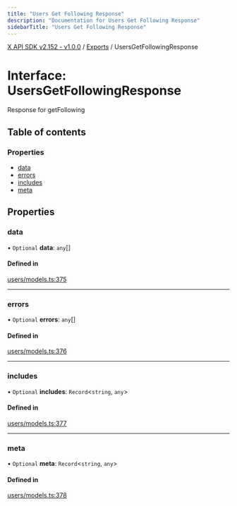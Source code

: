 ```yaml
---
title: "Users Get Following Response"
description: "Documentation for Users Get Following Response"
sidebarTitle: "Users Get Following Response"
---
```


[X API SDK v2.152 - v1.0.0](../README.md) / [Exports](../modules.md) / UsersGetFollowingResponse

# Interface: UsersGetFollowingResponse

Response for getFollowing

## Table of contents

### Properties

- [data](UsersGetFollowingResponse.md#data)
- [errors](UsersGetFollowingResponse.md#errors)
- [includes](UsersGetFollowingResponse.md#includes)
- [meta](UsersGetFollowingResponse.md#meta)

## Properties

### data

• `Optional` **data**: `any`[]

#### Defined in

[users/models.ts:375](https://github.com/xdevplatform/xdk/blob/ad4172ef5f68f089e0f077a190b271016dd35bf7/xdk/typescript/src/users/models.ts#L375)

___

### errors

• `Optional` **errors**: `any`[]

#### Defined in

[users/models.ts:376](https://github.com/xdevplatform/xdk/blob/ad4172ef5f68f089e0f077a190b271016dd35bf7/xdk/typescript/src/users/models.ts#L376)

___

### includes

• `Optional` **includes**: `Record`\<`string`, `any`\>

#### Defined in

[users/models.ts:377](https://github.com/xdevplatform/xdk/blob/ad4172ef5f68f089e0f077a190b271016dd35bf7/xdk/typescript/src/users/models.ts#L377)

___

### meta

• `Optional` **meta**: `Record`\<`string`, `any`\>

#### Defined in

[users/models.ts:378](https://github.com/xdevplatform/xdk/blob/ad4172ef5f68f089e0f077a190b271016dd35bf7/xdk/typescript/src/users/models.ts#L378)
